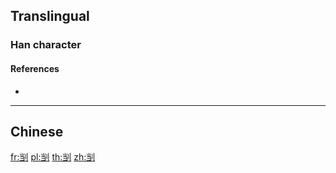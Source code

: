 ==Translingual==

===Han character===
{{Han char|rn=18|rad=刀|as=06|sn=8|four=|canj=FSLN|ids=⿰当刂}}

====References====
* {{Han ref|kx=0139.251|uh=34E5|ud=13541}}

----

==Chinese==
{{zh-see|劏}}

[[fr:㓥]]
[[pl:㓥]]
[[th:㓥]]
[[zh:㓥]]